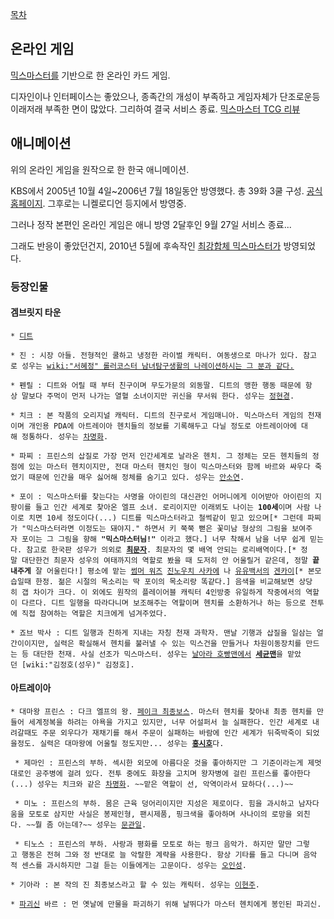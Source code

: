 [[목차]]

{{{#!html
<img src="http://cfs10.tistory.com/image/25/tistory/2009/02/14/04/54/4995cfff2530e">
}}}
== 온라인 게임 ==
[[믹스마스터]]를 기반으로 한 온라인 카드 게임.

디자인이나 인터페이스는 좋았으나, 종족간의 개성이 부족하고 게임자체가 단조로운등 이래저래 부족한 면이 많았다. 그리하여 결국 서비스 종료. [http://tczine.tistory.com/9 믹스마스터 TCG 리뷰]

== 애니메이션 ==
위의 온라인 게임을 원작으로 한 한국 애니메이션. 

KBS에서 2005년 10월 4일~2006년 7월 18일동안 방영했다. 총 39화 3쿨 구성. [http://www.kbs.co.kr/end_program/2tv/enter/mixmaster/ 공식 홈페이지]. 그후로는 니켈로디언 등지에서 방영중.

그러나 정작 본편인 온라인 게임은 애니 방영 2달후인 9월 27일 서비스 종료...

그래도 반응이 좋았던건지, 2010년 5월에 후속작인 [[최강합체 믹스마스터]]가 방영되었다.

=== 등장인물 ===
==== 겜브릿지 타운 ====
 * [[디트]]

 * 진 : 시장 아들. 전형적인 쿨하고 냉정한 라이벌 캐릭터. 여동생으로 마나가 있다. 참고로 성우는 [[wiki:"서혜정" 롤러코스터 남녀탐구생활의 나레이션하시는 그 분과 같다.]]

 * 펜릴 : 디트와 어릴 때 부터 친구이며 무도가문의 외동딸. 디트의 맹한 행동 때문에 항상 말보다 주먹이 먼저 나가는 열혈 소녀이지만 귀신을 무서워 한다. 성우는 [[정현경]].

 * 치크 : 본 작품의 오리지널 캐릭터. 디트의 친구로서 게임매니아. 믹스마스터 게임의 천재이며 개인용 PDA에 아트레이아 헨치들의 정보를 기록해두고 다닐 정도로 아트레이아에 대해 정통하다. 성우는 [[차명화]].

 * 파찌 : 프린스의 삽질로 가장 먼저 인간세계로 날라온 헨치. 그 정체는 모든 헨치들의 정점에 있는 마스터 헨치이지만, 전대 마스터 헨치인 형이 믹스마스터와 함께 바르와 싸우다 죽었기 때문에 인간을 매우 싫어해 정체를 숨기고 있다. 성우는 [[안소연]].

 * 포이 : 믹스마스터를 찾는다는 사명을 아이린의 대신관인 어머니에게 이어받아 아이린의 지팡이를 들고 인간 세계로 찾아온 엘프 소녀. 로리이지만 이래뵈도 나이는 '''100세'''이며 사람 나이로 치면 10세 정도이다(...) 디트를 믹스마스터라고 철썩같이 믿고 있으며[* 그런데 파찌가 "믹스마스터라면 이정도는 돼야지." 하면서 키 쭉쭉 뻗은 꽃미남 형상의 그림을 보여주자 포이는 그 그림을 향해 '''"믹스마스터님!"''' 이라고 했다.] 너무 착해서 남을 너무 쉽게 믿는다. 참고로 한국판 성우가 의외로 '''[[최문자]]'''. 최문자의 몇 배역 안되는 로리배역이다.[* 정말 대단한건 최문자 성우의 여태까지의 역할로 봤을 때 도저히 안 어울릴거 같은데, 정말 '''끝내주게''' 잘 어울린다!] 평소에 맡는 [[썸머 워즈]] [[진노우치 사카에]] 나 [[유유백서]]의 [[겐카이]][* 본모습일때 한정. 젊은 시절의 목소리는 딱 포이의 목소리랑 똑같다.] 음색을 비교해보면 상당히 갭 차이가 크다. 이 외에도 원작의 플레이어블 캐릭터 4인방중 유일하게 작중에서의 역할이 다르다. 디트 일행을 따라다니며 보조해주는 역할이며 헨치를 소환하거나 하는 등으로 전투에 직접 참여하는 역할은 치크에게 넘겨주었다.

 * 죠브 박사 : 디트 일행과 친하게 지내는 자칭 천재 과학자. 맨날 기행과 삽질을 일삼는 얼간이이지만, 실력은 확실해서 헨치를 불러낼 수 있는 믹스건을 만들거나 차원이동장치를 만드는 등 대단한 천재. 사실 선조가 믹스마스터. 성우는 [[날아라 호빵맨]]에서 '''[[세균맨]]'''을 맡았던 [wiki:"김정호(성우)" 김정호].

==== 아트레이아 ====
 * 대마왕 프린스 : 다크 엘프의 왕. [[페이크 최종보스]]. 마스터 헨치를 찾아내 최종 헨치를 만들어 세계정복을 하려는 야욕을 가지고 있지만, 너무 어설퍼서 늘 실패한다. 인간 세계로 내려갈때도 주문 외우다가 재채기를 해서 주문이 실패하는 바람에 인간 세계가 뒤죽박죽이 되었을정도. 실력은 대마왕에 어울릴 정도지만... 성우는 '''[[홍시호]]'''다.

  * 제마인 : 프린스의 부하. 섹시한 외모에 아름다운 것을 좋아하지만 그 기준이라는게 제멋대로인 공주병에 걸려 있다. 전투 중에도 화장을 고치며 왕자병에 걸린 프린스를 좋아한다(...) 성우는 치크와 같은 [[차명화]]. ~~맡은 역할이 선, 악역이라서 묘하다(...)~~

  * 미노 : 프린스의 부하. 몸은 근육 덩어리이지만 지성은 제로이다. 힘을 과시하고 남자다움을 모토로 삼지만 사실은 봉제인형, 팬시제품, 핑크색을 좋아하며 사나이의 로망을 외친다. ~~뭘 좀 아는데?~~ 성우는 [[문관일]].

  * 티노스 : 프린스의 부하. 사랑과 평화를 모토로 하는 펑크 음악가. 하지만 말만 그렇고 행동은 전혀 그와 정 반대로 늘 악랄한 계략을 사용한다. 항상 기타를 들고 다니며 음악적 센스를 과시하지만 그걸 듣는 이들에게는 고문이다. 성우는 [[오인성]].

 * 기아라 : 본 작의 진 최종보스라고 할 수 있는 캐릭터. 성우는 [[이현주]].

 * [[파괴신]] 바르 : 먼 옛날에 만물을 파괴하기 위해 날뛰다가 마스터 헨치에게 봉인된 파괴신.
